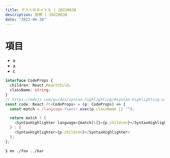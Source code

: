 ```yaml
---
title: テストのタイトル | 20220630
description: 説明 | 20220630
date: "2022-06-30"
---
```


# 項目

- a
- a
- c

```ts
interface CodeProps {
  children: React.ReactChild;
  className: string;
}
// https://mdxjs.com/guides/syntax-highlighting/#syntax-highlighting-at-run-time
const code: React.FC<CodeProps> = (p: CodeProps) => {
  const match = /language-(\w+)/.exec(p.className || "");

  return match ? (
    <SyntaxHighlighter language={match[1]}>{p.children}</SyntaxHighlighter>
  ) : (
    <SyntaxHighlighter>{p.children}</SyntaxHighlighter>
  );
};
```

```console
$ mv ./foo ../bar
```
